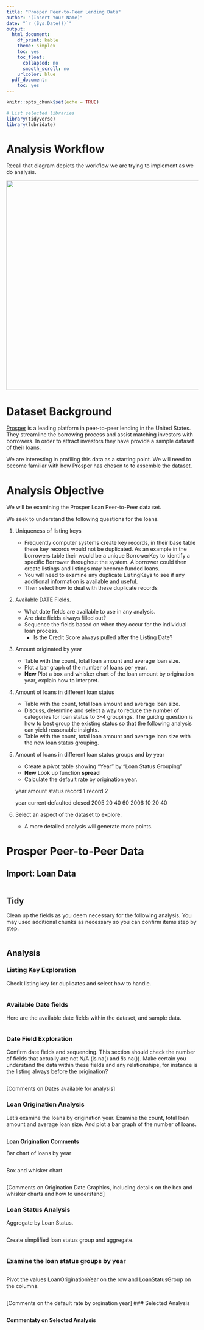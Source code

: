 ```yaml
---
title: "Prosper Peer-to-Peer Lending Data"
author: "(Insert Your Name)"
date: "`r (Sys.Date())`"
output:
  html_document:
    df_print: kable
    theme: simplex
    toc: yes
    toc_float:
      collapsed: no
      smooth_scroll: no
    urlcolor: blue
  pdf_document:
    toc: yes
---
```


```r
knitr::opts_chunk$set(echo = TRUE)
```

```r
# List selected libraries
library(tidyverse)
library(lubridate)
```
# Analysis Workflow

Recall that diagram depicts the workflow we are trying to implement as we do analysis.

![](../image/data-science.png){width=550px}

# Dataset Background

[Prosper](https://www.prosper.com/invest) is a leading platform in peer-to-peer lending in the United States.  They streamline the borrowing process and assist matching investors with borrowers.  In order to attract investors they have provide a sample dataset of their loans.

We are interesting in profiling this data as a starting point.  We will need to become familiar with how Prosper has chosen to to assemble the dataset.  

# Analysis Objective

We will be examining the Prosper Loan Peer-to-Peer data set.  

We seek to understand the following questions for the loans.

1. Uniqueness of listing keys
    - Frequently computer systems create key records, in their base table these key records would not be duplicated.  As an example in the borrowers table their would be a unique BorrowerKey to identify a specific Borrower throughout the system.  A borrower could then create listings and listings may become funded loans.
    - You will need to examine any duplicate ListingKeys to see if any additional information is available and useful.
    - Then select how to deal with these duplicate records
  
2. Available DATE Fields.
    - What date fields are available to use in any analysis.
    - Are date fields always filled out?
    - Sequence the fields based on when they occur for the individual loan process.
        - Is the Credit Score always pulled after the Listing Date?

3. Amount originated by year
    - Table with the count, total loan amount and average loan size. 
    - Plot a bar graph of the number of loans per year. 
    - **New** Plot a box and whisker chart of the loan amount by origination year, explain how to interpret.

4. Amount of loans in different loan status
    - Table with the count, total loan amount and average loan size. 
    - Discuss, determine and select a way to reduce the number of categories for loan status to 3-4 groupings.  The guidng question is how to best group the existing status so that the following analysis can yield reasonable insights.
    - Table with the count, total loan amount and average loan size with the new loan status grouping. 
    
5. Amount of loans in different loan status groups and by year
    - Create a pivot table showing "Year" by "Loan Status Grouping"
    - **New** Look up function **spread**
    - Calculate the default rate by origination year.
    
    year amount status
    record 1
    record 2
    
    year current defaulted closed
    2005   20      40         60
    2006   10      20         40

6. Select an aspect of the dataset to explore.
    - A more detailed analysis will generate more points.


# Prosper Peer-to-Peer Data

## Import: Loan Data

```r

```

## Tidy

Clean up the fields as you deem necessary for the following analysis.  You may used additional chunks as necessary so you can confirm items step by step.

```r

```

## Analysis

### Listing Key Exploration

Check listing key for duplicates and select how to handle.

```r

```


### Available Date fields

Here are the available date fields within the dataset, and sample data.

```r

```

### Date Field Exploration

Confirm date fields and sequencing.  This section should check the number of fields that actually are not N/A (is.na() and !is.na()).  Make certain you understand the data within these fields and any relationships, for instance is the listing always before the origination? 

```r

```

[Comments on Dates available for analysis]

### Loan Origination Analysis

Let's examine the loans by origination year. Examine the count, total loan amount and average loan size. And plot a bar graph of the number of loans. 

```r

```

**Loan Origination Comments**

Bar chart of loans by year

```r

```
Box and whisker chart

```r

```


[Comments on Origination Date Graphics, including details on the box and whisker charts and how to understand]

### Loan Status Analysis

Aggregate by Loan Status.

```r

```

Create simplified loan status group and aggregate.

```r

```

### Examine the loan status groups by year

```r

```

Pivot the values LoanOriginationYear on the row and LoanStatusGroup on the columns.

```r

```

[Comments on the default rate by orgination year]
### Selected Analysis

```r

```

**Commentaty on Selected Analysis**
